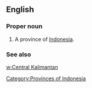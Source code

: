 ==English==

===Proper noun===
{{en-proper noun}}

# A province of [[Indonesia]].

===See also===
[[w:Central Kalimantan]]

[[Category:Provinces of Indonesia]]